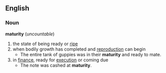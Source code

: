 == English ==
=== Noun ===
'''maturity''' (''uncountable'')
# the state of being ready or [[ripe]]
# when bodily growth has completed and [[reproduction]] can begin
#* The entire tank of guppies was in their '''maturity''' and ready to mate.
# in [[finance]], ready for [[execution]] or coming due
#* The note was cashed at '''maturity'''.